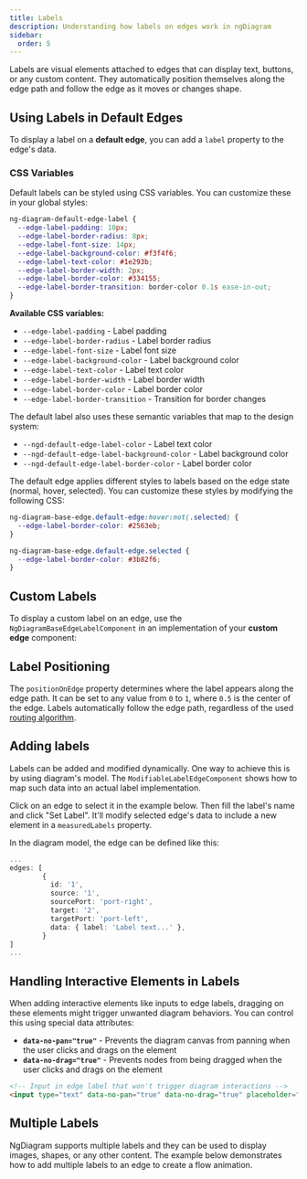 ```yaml
---
title: Labels
description: Understanding how labels on edges work in ngDiagram
sidebar:
  order: 5
---
```



Labels are visual elements attached to edges that can display text, buttons, or any custom content. They automatically position themselves along the edge path and follow the edge as it moves or changes shape.

## Using Labels in Default Edges

To display a label on a **default edge**, you can add a `label` property to the edge's data.


<DefaultLabel />

<CodeSnippet relativePath="edges/labels/default-label/diagram.component.ts" />

### CSS Variables

Default labels can be styled using CSS variables. You can customize these in your global styles:

```scss
ng-diagram-default-edge-label {
  --edge-label-padding: 10px;
  --edge-label-border-radius: 8px;
  --edge-label-font-size: 14px;
  --edge-label-background-color: #f3f4f6;
  --edge-label-text-color: #1e293b;
  --edge-label-border-width: 2px;
  --edge-label-border-color: #334155;
  --edge-label-border-transition: border-color 0.1s ease-in-out;
}
```

**Available CSS variables:**

- `--edge-label-padding` - Label padding
- `--edge-label-border-radius` - Label border radius
- `--edge-label-font-size` - Label font size
- `--edge-label-background-color` - Label background color
- `--edge-label-text-color` - Label text color
- `--edge-label-border-width` - Label border width
- `--edge-label-border-color` - Label border color
- `--edge-label-border-transition` - Transition for border changes

The default label also uses these semantic variables that map to the design system:

- `--ngd-default-edge-label-color` - Label text color
- `--ngd-default-edge-label-background-color` - Label background color
- `--ngd-default-edge-label-border-color` - Label border color

The default edge applies different styles to labels based on the edge state (normal, hover, selected). You can customize these styles by modifying the following CSS:

```scss
ng-diagram-base-edge.default-edge:hover:not(.selected) {
  --edge-label-border-color: #2563eb;
}

ng-diagram-base-edge.default-edge.selected {
  --edge-label-border-color: #3b82f6;
}
```

## Custom Labels

To display a custom label on an edge, use the `NgDiagramBaseEdgeLabelComponent` in an implementation of your **custom edge** component:


<LabeledEdge />

<CodeSnippet relativePath="edges/custom-edges/labeled-edge/labeled-edge.component.ts" />

## Label Positioning

The `positionOnEdge` property determines where the label appears along the edge path. It can be set to any value from `0` to `1`, where `0.5` is the center of the edge. Labels automatically follow the edge path, regardless of the used [routing algorithm](/docs/guides/edges/routing).

## Adding labels

Labels can be added and modified dynamically. One way to achieve this is by using diagram's model. The `ModifiableLabelEdgeComponent` shows how to map such data into an actual label implementation.

Click on an edge to select it in the example below. Then fill the label's name and click "Set Label".
It'll modify selected edge's data to include a new element in a `measuredLabels` property.


<AddingLabels />

<CodeSnippet relativePath="edges/labels/adding-labels/modifiable-label-edge.component.ts" />

In the diagram model, the edge can be defined like this:

```typescript
...
edges: [
        {
          id: '1',
          source: '1',
          sourcePort: 'port-right',
          target: '2',
          targetPort: 'port-left',
          data: { label: 'Label text...' },
        }
]
...
```

## Handling Interactive Elements in Labels

When adding interactive elements like inputs to edge labels, dragging on these elements might trigger unwanted diagram behaviors. You can control this using special data attributes:

- **`data-no-pan="true"`** - Prevents the diagram canvas from panning when the user clicks and drags on the element
- **`data-no-drag="true"`** - Prevents nodes from being dragged when the user clicks and drags on the element

```html
<!-- Input in edge label that won't trigger diagram interactions -->
<input type="text" data-no-pan="true" data-no-drag="true" placeholder="Type here" />
```

## Multiple Labels

NgDiagram supports multiple labels and they can be used to display images, shapes, or any other content.
The example below demonstrates how to add multiple labels to an edge to create a flow animation.


<MultipleLabels />

<CodeSnippet relativePath="edges/labels/multiple-labels/multiple-labels-edge.component.ts" />
